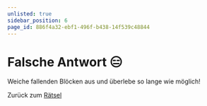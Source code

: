 ```yaml
---
unlisted: true
sidebar_position: 6
page_id: 886f4a32-ebf1-496f-b438-14f539c48844
---
```



# Falsche Antwort 😑

Weiche fallenden Blöcken aus und überlebe so lange wie möglich!

<Game />

Zurück zum  [Rätsel](https://mint-26e.gbsl.website/vlryak)